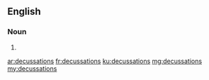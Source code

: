 ==English==

===Noun===
{{head|en|noun plural form}}

# {{plural of|decussation|lang=en}}

[[ar:decussations]]
[[fr:decussations]]
[[ku:decussations]]
[[mg:decussations]]
[[my:decussations]]